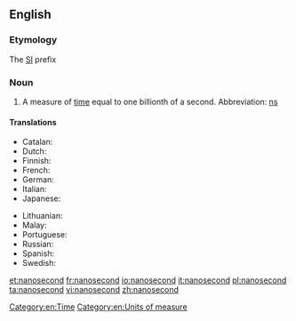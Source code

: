 ==English==
{{wikipedia|second}}

===Etymology===
The [[SI]] prefix {{prefix|nano|second|lang=en}}

===Noun===
{{en-noun}}

# A measure of [[time]] equal to one billionth of a second. Abbreviation: [[ns]]

====Translations====
{{trans-top|measure of time}}
* Catalan: {{t|ca|nanosegon|m}}
* Dutch: {{t+|nl|nanoseconde}}
* Finnish: {{t+|fi|nanosekunti}}
* French: {{t+|fr|nanoseconde|f}}
* German: {{t+|de|Nanosekunde|f}}
* Italian: {{t+|it|nanosecondo|m}}
* Japanese: {{t|ja|ナノ秒|tr=Nano byō}}
{{trans-mid}}
* Lithuanian: {{t|lt|nanosekundė|f}}
* Malay: {{t|ms|nanosaat}}
* Portuguese: {{t+|pt|nanossegundo|m}}
* Russian: {{t+|ru|наносеку́нда|f}}
* Spanish: {{t|es|nanosegundo|m}}
* Swedish: {{t|sv|nanosekund|c}}
{{trans-bottom}}

[[Category:en:Time]]
[[Category:en:Units of measure]]

[[et:nanosecond]]
[[fr:nanosecond]]
[[io:nanosecond]]
[[it:nanosecond]]
[[pl:nanosecond]]
[[ta:nanosecond]]
[[vi:nanosecond]]
[[zh:nanosecond]]